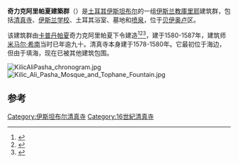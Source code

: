{{Infobox religious building
| building_name         = 奇力克阿里帕夏建築群 
| image                 = İstanbul 4930.jpg
| image_size            = 250px
| location              = [[土耳其|土耳其]][[伊斯坦布尔|伊斯坦布尔]]
| geo                   = {{coord|41.026373|N|28.980928|E|region:TR_type:landmark|title=inline,title}}
| religious_affiliation =[[伊斯兰教|伊斯兰教]]
| architect             = [[米马尔·希南|米马尔·希南]]
| architecture_type     = 清真寺
| architecture_style    = 奥斯曼
| groundbreaking        = 1578
| year_completed        = 1580
| minaret_quantity      = 1
}}
'''奇力克阿里帕夏建築群'''（{{lang-tr|'''Kılıç Ali Paşa Külliyesi'''}}）是[[土耳其|土耳其]][[伊斯坦布尔|伊斯坦布尔]]的一组[[伊斯兰教|伊斯兰教]][[庫里耶|庫里耶]]建筑群，包括[[清真寺|清真寺]]、[[伊斯兰学校|伊斯兰学校]]、土耳其浴室、墓地和[[喷泉|喷泉]]，位于[[贝伊奥卢|贝伊奥卢]]区。

该建筑群由[[卡普丹帕夏|卡普丹帕夏]]奇力克阿里帕夏下令建造<ref name="dergi">{{Citation  | author= Güleren  Eren | title= The Heritage of A Sailor  | magazine= Beyoğlu  | volume=  | issue=3  | pages=59–64  | date=June 2006  | url=}}</ref><ref name="kitap">{{cite book  | author = M. Orhan  Bayrak| title = Türkiye Tarihi Yerler Kılavuzu  | publisher = İnkılâp Kitabevi  | year = 1994  | location = İstanbul  | pages = 326–327  | isbn = 975-10-0705-4}}</ref><ref name="john">{{cite book  | author = Hilary  Sumner-Boyd|author2=Freely, John   | title = Strolling Through Istanbul: A Guide to the City  | publisher = SEV Matbaacılık  | year = 1994  | edition = 6  | location = İstanbul  | pages = 450–451  | isbn = 975-8176-44-7}}</ref>，建于1580-1587年，建筑师[[米马尔·希南|米马尔·希南]]当时已年逾九十。清真寺本身建于1578-1580年。它最初位于海边，但由于填海，现在已被其他建筑包围。

[[File:KilicAliPasha_chronogram.jpg|left]]
[[File:Kilic_Ali_Pasha_Mosque_and_Tophane_Fountain.jpg|left]]

==参考==
{{reflist}}
{{coord|41.026373|N|28.980928|E|region:TR_type:landmark|display=title}}
{{土耳其清真寺}}

[[Category:伊斯坦布尔清真寺|Category:伊斯坦布尔清真寺]]
[[Category:16世紀清真寺|Category:16世紀清真寺]]